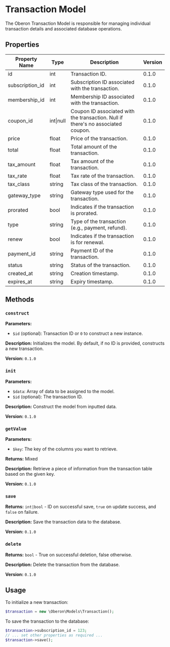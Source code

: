 # Transaction Model

The Oberon Transaction Model is responsible for managing individual transaction details and associated database operations.

## Properties

| Property Name   | Type          | Description                                                                      | Version |
| --------------- | ------------- | -------------------------------------------------------------------------------- | ------- |
| id              | int           | Transaction ID.                                                                  | 0.1.0   |
| subscription_id | int           | Subscription ID associated with the transaction.                                 | 0.1.0   |
| membership_id   | int           | Membership ID associated with the transaction.                                   | 0.1.0   |
| coupon_id       | int&#124;null | Coupon ID associated with the transaction. Null if there's no associated coupon. | 0.1.0   |
| price           | float         | Price of the transaction.                                                        | 0.1.0   |
| total           | float         | Total amount of the transaction.                                                 | 0.1.0   |
| tax_amount      | float         | Tax amount of the transaction.                                                   | 0.1.0   |
| tax_rate        | float         | Tax rate of the transaction.                                                     | 0.1.0   |
| tax_class       | string        | Tax class of the transaction.                                                    | 0.1.0   |
| gateway_type    | string        | Gateway type used for the transaction.                                           | 0.1.0   |
| prorated        | bool          | Indicates if the transaction is prorated.                                        | 0.1.0   |
| type            | string        | Type of the transaction (e.g., payment, refund).                                 | 0.1.0   |
| renew           | bool          | Indicates if the transaction is for renewal.                                     | 0.1.0   |
| payment_id      | string        | Payment ID of the transaction.                                                   | 0.1.0   |
| status          | string        | Status of the transaction.                                                       | 0.1.0   |
| created_at      | string        | Creation timestamp.                                                              | 0.1.0   |
| expires_at      | string        | Expiry timestamp.                                                                | 0.1.0   |

## Methods

### `construct`

**Parameters:**

-   `$id` (optional): Transaction ID or `0` to construct a new instance.

**Description:** Initializes the model. By default, if no ID is provided, constructs a new transaction.

**Version:** `0.1.0`

### `init`

**Parameters:**

-   `$data`: Array of data to be assigned to the model.
-   `$id` (optional): The transaction ID.

**Description:** Construct the model from inputted data.

**Version:** `0.1.0`

### `getValue`

**Parameters:**

-   `$key`: The key of the columns you want to retrieve.

**Returns:** Mixed

**Description:** Retrieve a piece of information from the transaction table based on the given key.

**Version:** `0.1.0`

### `save`

**Returns:** `int|bool` - ID on successful save, `true` on update success, and `false` on failure.

**Description:** Save the transaction data to the database.

**Version:** `0.1.0`

### `delete`

**Returns:** `bool` - True on successful deletion, false otherwise.

**Description:** Delete the transaction from the database.

**Version:** `0.1.0`

## Usage

To initialize a new transaction:

```php
$transaction = new \Oberon\Models\Transaction();
```

To save the transaction to the database:

```php
$transaction->subscription_id = 123;
// ... set other properties as required ...
$transaction->save();
```
